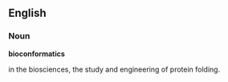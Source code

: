 ==English==

===Noun===
'''bioconformatics'''

in the biosciences, the study and engineering of protein folding.